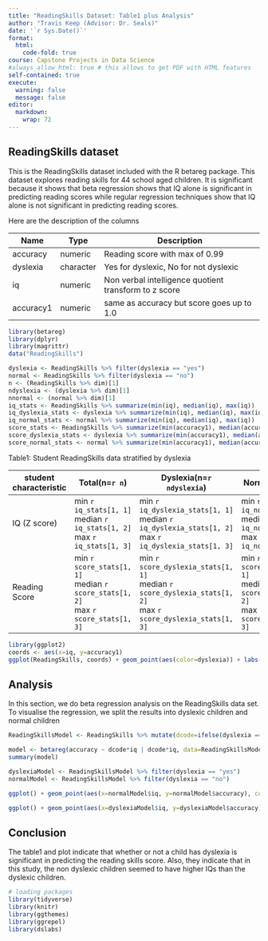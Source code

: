```yaml
---
title: "ReadingSkills Dataset: Table1 plus Analysis"
author: "Travis Keep (Advisor: Dr. Seals)"
date: '`r Sys.Date()`'
format:
  html:
    code-fold: true
course: Capstone Projects in Data Science
#always_allow_html: true # this allows to get PDF with HTML features
self-contained: true
execute: 
  warning: false
  message: false
editor: 
  markdown: 
    wrap: 72
---
```


## ReadingSkills dataset

This is the ReadingSkills dataset included with the R betareg package. This dataset explores reading skills for 44 school aged children. It is significant
because it shows that beta regression shows that IQ alone is significant in predicting reading scores while regular regression techniques show that IQ alone is not significant in predicting reading scores.

Here are the description of the columns

| Name | Type | Description |
|------|------|-------------|
| accuracy | numeric | Reading score with max of 0.99 |
| dyslexia | character | Yes for dyslexic, No for not dyslexic |
| iq | numeric | Non verbal intelligence quotient transform to z score |
| accuracy1 | numeric | same as accuracy but score goes up to 1.0 |



```r
library(betareg)
library(dplyr)
library(magrittr)
data("ReadingSkills")

dyslexia <- ReadingSkills %>% filter(dyslexia == "yes")
normal <- ReadingSkills %>% filter(dyslexia == "no")
n <- (ReadingSkills %>% dim)[1]
ndyslexia <- (dyslexia %>% dim)[1]
nnormal <- (normal %>% dim)[1]
iq_stats <- ReadingSkills %>% summarize(min(iq), median(iq), max(iq))
iq_dyslexia_stats <- dyslexia %>% summarize(min(iq), median(iq), max(iq))
iq_normal_stats <- normal %>% summarize(min(iq), median(iq), max(iq))
score_stats <- ReadingSkills %>% summarize(min(accuracy1), median(accuracy1), max(accuracy1))
score_dyslexia_stats <- dyslexia %>% summarize(min(accuracy1), median(accuracy1), max(accuracy1))
score_normal_stats <- normal %>% summarize(min(accuracy1), median(accuracy1), max(accuracy1))
```

Table1: Student ReadingSkills data stratified by dyslexia

| student characteristic | Total(n=`r n`) | Dyslexia(n=`r ndyslexia`) | Normal(n=`r nnormal`) |
|------------------------|-------------|----------------|--------------|
| IQ (Z score) | min `r iq_stats[1, 1]`<br>median `r iq_stats[1, 2]`<br>max `r iq_stats[1, 3]` |  min `r iq_dyslexia_stats[1, 1]`<br>median `r iq_dyslexia_stats[1, 2]`<br>max `r iq_dyslexia_stats[1, 3]` | min `r iq_normal_stats[1, 1]`<br>median `r iq_normal_stats[1, 2]`<br>max `r iq_normal_stats[1, 3]` |
| Reading Score | min `r score_stats[1, 1]`<br>median `r score_stats[1, 2]`<br>max `r score_stats[1, 3]` | min `r score_dyslexia_stats[1, 1]`<br>median `r score_dyslexia_stats[1, 2]`<br>max `r score_dyslexia_stats[1, 3]` |  min `r score_normal_stats[1, 1]`<br>median `r score_normal_stats[1, 2]`<br>max `r score_normal_stats[1, 3]` |

```r
library(ggplot2)
coords <- aes(x=iq, y=accuracy1)
ggplot(ReadingSkills, coords) + geom_point(aes(color=dyslexia)) + labs(x="IQ", y="score")
```

## Analysis

In this section, we do beta regression analysis on the ReadingSkills data set. To visualise the regression, we split the results into dyslexic children and normal children

```r

ReadingSkillsModel <- ReadingSkills %>% mutate(dcode=ifelse(dyslexia == "no", -0.5, 0.5))

model <- betareg(accuracy ~ dcode*iq | dcode*iq, data=ReadingSkillsModel, type="BC")
summary(model)

dyslexiaModel <- ReadingSkillsModel %>% filter(dyslexia == "yes")
normalModel <- ReadingSkillsModel %>% filter(dyslexia == "no")

ggplot() + geom_point(aes(x=normalModel$iq, y=normalModel$accuracy), color="red") + geom_line(aes(x=normalModel$iq, y=predict(model, newdata=normalModel)), color="red") + xlab("IQ") + ylab("Score") + ggtitle("Score by IQ for normal students")

ggplot() + geom_point(aes(x=dyslexiaModel$iq, y=dyslexiaModel$accuracy), color="blue") + geom_line(aes(x=dyslexiaModel$iq, y=predict(model, newdata=dyslexiaModel)), color="blue") + xlab("IQ") + ylab("Score") + ggtitle("Score by IQ for dyslexic students") 


```

## Conclusion
The table1 and plot indicate that whether or not a child has dyslexia is significant in predicting the reading skills score. Also, they indicate that in this study, the non dyslexic children seemed to have higher IQs than the dyslexic children.

```r
# loading packages 
library(tidyverse)
library(knitr)
library(ggthemes)
library(ggrepel)
library(dslabs)
```

